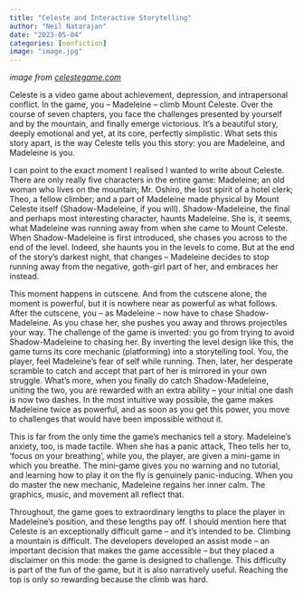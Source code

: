 ```yaml
---
title: "Celeste and Interactive Storytelling"
author: "Neil Natarajan"
date: "2023-05-04"
categories: [nonfiction]
image: "image.jpg"
---
```


_image from [celestegame.com](https://www.celestegame.com/)_

Celeste is a video game about achievement, depression, and intrapersonal conflict. In the game, you – Madeleine – climb Mount Celeste. Over the course of seven chapters, you face the challenges presented by yourself and by the mountain, and finally emerge victorious. It’s a beautiful story, deeply emotional and yet, at its core, perfectly simplistic. What sets this story apart, is the way Celeste tells you this story: you are Madeleine, and Madeleine is you.

I can point to the exact moment I realised I wanted to write about Celeste. There are only really five characters in the entire game: Madeleine; an old woman who lives on the mountain; Mr. Oshiro, the lost spirit of a hotel clerk; Theo, a fellow climber; and a part of Madeleine made physical by Mount Celeste itself (Shadow-Madeleine, if you will). Shadow-Madeleine, the final and perhaps most interesting character, haunts Madeleine. She is, it seems, what Madeleine was running away from when she came to Mount Celeste. When Shadow-Madeleine is first introduced, she chases you across to the end of the level. Indeed, she haunts you in the levels to come. But at the end of the story’s darkest night, that changes – Madeleine decides to stop running away from the negative, goth-girl part of her, and embraces her instead.

This moment happens in cutscene. And from the cutscene alone, the moment is powerful, but it is nowhere near as powerful as what follows. After the cutscene, you – as Madeleine – now have to chase Shadow-Madeleine. As you chase her, she pushes you away and throws projectiles your way. The challenge of the game is inverted: you go from trying to avoid Shadow-Madeleine to chasing her.
By inverting the level design like this, the game turns its core mechanic (platforming) into a storytelling tool. You, the player, feel Madeleine’s fear of self while running. Then, later, her desperate scramble to catch and accept that part of her is mirrored in your own struggle. What’s more, when you finally do catch Shadow-Madeleine, uniting the two, you are rewarded with an extra ability – your initial one dash is now two dashes. In the most intuitive way possible, the game makes Madeleine twice as powerful, and as soon as you get this power, you move to challenges that would have been impossible without it.

This is far from the only time the game’s mechanics tell a story. Madeleine’s anxiety, too, is made tactile. When she has a panic attack, Theo tells her to, ‘focus on your breathing’, while you, the player, are given a mini-game in which you breathe. The mini-game gives you no warning and no tutorial, and learning how to play it on the fly is genuinely panic-inducing. When you do master the new mechanic, Madeleine regains her inner calm. The graphics, music, and movement all reflect that.

Throughout, the game goes to extraordinary lengths to place the player in Madeleine’s position, and these lengths pay off. I should mention here that Celeste is an exceptionally difficult game – and it’s intended to be. Climbing a mountain is difficult. The developers developed an assist mode – an important decision that makes the game accessible – but they placed a disclaimer on this mode: the game is designed to challenge. This difficulty is part of the fun of the game, but it is also narratively useful. Reaching the top is only so rewarding because the climb was hard.
